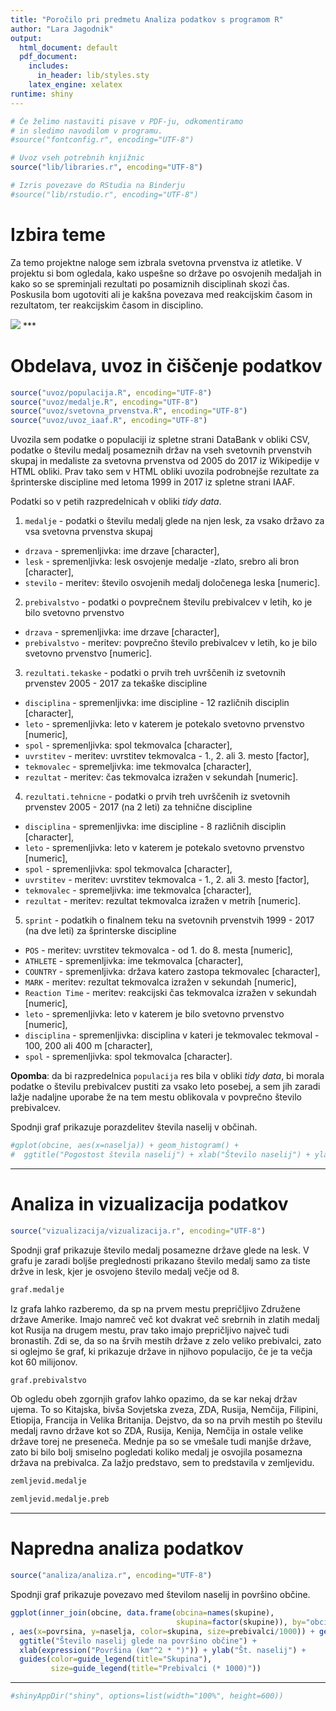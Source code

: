 ```yaml
---
title: "Poročilo pri predmetu Analiza podatkov s programom R"
author: "Lara Jagodnik"
output:
  html_document: default
  pdf_document:
    includes:
      in_header: lib/styles.sty
    latex_engine: xelatex
runtime: shiny
---
```


```r
# Če želimo nastaviti pisave v PDF-ju, odkomentiramo
# in sledimo navodilom v programu.
#source("fontconfig.r", encoding="UTF-8")

# Uvoz vseh potrebnih knjižnic
source("lib/libraries.r", encoding="UTF-8")
```

```r
# Izris povezave do RStudia na Binderju
#source("lib/rstudio.r", encoding="UTF-8")
```

# Izbira teme

Za temo projektne naloge sem izbrala svetovna prvenstva iz atletike.
V projektu si bom ogledala, kako uspešne so države po osvojenih medaljah in kako so se spreminjali rezultati po posamiznih disciplinah skozi čas. Poskusila bom ugotoviti ali je kakšna povezava med reakcijskim časom in rezultatom, ter reakcijskim časom in disciplino.

![](slike/IAAF.jpg)
***

# Obdelava, uvoz in čiščenje podatkov

```r
source("uvoz/populacija.R", encoding="UTF-8")
source("uvoz/medalje.R", encoding="UTF-8")
source("uvoz/svetovna_prvenstva.R", encoding="UTF-8")
source("uvoz/uvoz_iaaf.R", encoding="UTF-8")
```

Uvozila sem podatke o populaciji iz spletne strani DataBank v obliki CSV, podatke o številu medalj posameznih držav na vseh svetovnih prvenstvih skupaj in medaliste za svetovna prvenstva od 2005 do 2017 iz Wikipedije v HTML obliki. Prav tako sem v HTML obliki uvozila podrobnejše rezultate za šprinterske discipline med letoma 1999 in 2017 iz spletne strani IAAF.


Podatki so v petih razpredelnicah v obliki *tidy data*.

1. `medalje` - podatki o številu medalj glede na njen lesk, za vsako državo za vsa svetovna prvenstva skupaj 
  - `drzava` - spremenljivka: ime drzave [character],
  - `lesk` - spremenljivka: lesk osvojenje medalje -zlato, srebro ali bron [character],
  - `stevilo` - meritev: število osvojenih medalj določenega leska [numeric].
  
2. `prebivalstvo` - podatki o povprečnem številu prebivalcev v letih, ko je bilo svetovno prvenstvo
  - `drzava` - spremenljivka: ime drzave [character],
  - `prebivalstvo` - meritev: povprečno število prebivalcev v letih, ko je bilo svetovno prvenstvo [numeric].

3. `rezultati.tekaske` - podatki o prvih treh uvrščenih iz svetovnih prvenstev 2005 - 2017 za tekaške discipline
  - `disciplina` - spremenljivka: ime discipline - 12 različnih disciplin [character],
  - `leto` - spremenljivka: leto v katerem je potekalo svetovno prvenstvo [numeric],
  - `spol` - spremenljivka: spol tekmovalca [character],
  - `uvrstitev` - meritev: uvrstitev tekmovalca - 1., 2. ali 3. mesto [factor],
  - `tekmovalec` - spremeljivka: ime tekmovalca [character],
  - `rezultat` - meritev: čas tekmovalca izražen v sekundah [numeric].
 
4. `rezultati.tehnicne` - podatki o prvih treh uvrščenih iz svetovnih prvenstev 2005 - 2017 (na 2 leti) za tehnične discipline
  - `disciplina` - spremenljivka: ime discipline - 8 različnih disciplin [character],
  - `leto` - spremenljivka: leto v katerem je potekalo svetovno prvenstvo [numeric],
  - `spol` - spremenljivka: spol tekmovalca [character],
  - `uvrstitev` - meritev: uvrstitev tekmovalca - 1., 2. ali 3. mesto [factor],
  - `tekmovalec` - spremeljivka: ime tekmovalca [character],
  - `rezultat` - meritev: rezultat tekmovalca izražen v metrih [numeric]. 

5. `sprint` - podatkih o finalnem teku na svetovnih prvenstvih 1999 - 2017 (na dve leti) za šprinterske discipline
  - `POS` - meritev: uvrstitev tekmovalca - od 1. do 8. mesta [numeric],
  - `ATHLETE` - spremenljivka: ime tekmovalca [character],
  - `COUNTRY` - spremenljivka: država katero zastopa tekmovalec [character],
  - `MARK` - meritev: rezultat tekmovalca izražen v sekundah [numeric],
  - `Reaction Time` - meritev: reakcijski čas tekmovalca izražen v sekundah [numeric],
  - `leto` - spremenljivka: leto v katerem je bilo svetovno prvenstvo [numeric], 
  - `disciplina` - spremenljivka: disciplina v kateri je tekmovalec tekmoval - 100, 200 ali 400 m [character],
  - `spol` - spremenljivka: spol tekmovalca [character]. 

**Opomba**: da bi razpredelnica `populacija` res bila v obliki *tidy data*, bi morala podatke o številu prebivalcev pustiti za vsako leto posebej, a sem jih zaradi lažje nadaljne uporabe že na tem mestu oblikovala v povprečno število prebivalcev.

Spodnji graf prikazuje porazdelitev števila naselij v občinah.

```r
#gplot(obcine, aes(x=naselja)) + geom_histogram() +
#  ggtitle("Pogostost števila naselij") + xlab("Število naselij") + ylab("Število občin")
```

***

# Analiza in vizualizacija podatkov

```r
source("vizualizacija/vizualizacija.r", encoding="UTF-8")
```

Spodnji graf prikazuje število medalj posamezne države glede na lesk. V grafu je zaradi boljše preglednosti prikazano število medalj samo za tiste držve in lesk, kjer je osvojeno število medalj večje od 8. 

```r
graf.medalje
```
Iz grafa lahko razberemo, da sp na prvem mestu prepričljivo Združene države Amerike. Imajo namreč več kot dvakrat več srebrnih in zlatih medalj kot Rusija na drugem mestu, prav tako imajo prepričljivo največ tudi bronastih. Zdi se, da so na šrvih mestih države z zelo veliko prebivalci, zato si oglejmo še graf, ki prikazuje države in njihovo populacijo, če je ta večja kot 60 milijonov.

```r
graf.prebivalstvo
```

Ob ogledu obeh zgornjih grafov lahko opazimo, da se kar nekaj držav ujema. To so Kitajska, bivša Sovjetska zveza, ZDA, Rusija, Nemčija, Filipini, Etiopija, Francija in Velika Britanija. Dejstvo, da so na prvih mestih po številu medalj ravno države kot so ZDA, Rusija, Kenija, Nemčija in ostale velike države torej ne preseneča. Mednje pa so se vmešale tudi manjše države, zato bi bilo bolj smiselno pogledati koliko medalj je osvojila posamezna država na prebivalca. Za lažjo predstavo, sem to predstavila v zemljevidu.

```r
zemljevid.medalje
```

```r
zemljevid.medalje.preb
```


***

# Napredna analiza podatkov

```r
source("analiza/analiza.r", encoding="UTF-8")
```

Spodnji graf prikazuje povezavo med številom naselij in površino občine.

```r
ggplot(inner_join(obcine, data.frame(obcina=names(skupine),
                                     skupina=factor(skupine)), by="obcina")
, aes(x=povrsina, y=naselja, color=skupina, size=prebivalci/1000)) + geom_point() +
  ggtitle("Število naselij glede na površino občine") +
  xlab(expression("Površina (km"^2 * ")")) + ylab("Št. naselij") +
  guides(color=guide_legend(title="Skupina"),
         size=guide_legend(title="Prebivalci (* 1000)"))
```

***

```r
#shinyAppDir("shiny", options=list(width="100%", height=600))
```
